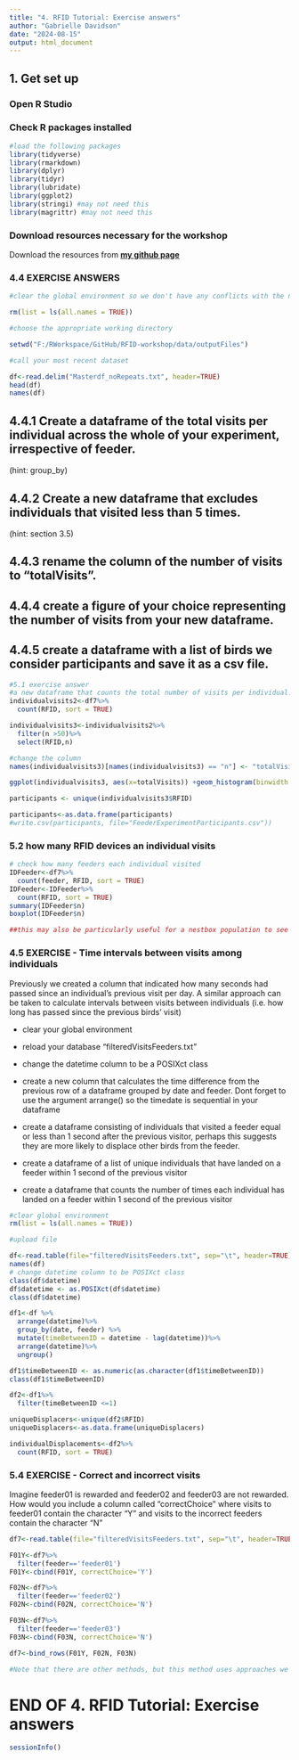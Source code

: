 ```yaml
---
title: "4. RFID Tutorial: Exercise answers"
author: "Gabrielle Davidson"
date: "2024-08-15"
output: html_document
---
```

## 1. Get set up

### Open R Studio

### Check R packages installed
```r
#load the following packages
library(tidyverse)
library(rmarkdown)
library(dplyr)
library(tidyr)
library(lubridate)
library(ggplot2)
library(stringi) #may not need this
library(magrittr) #may not need this

```
### Download resources necessary for the workshop
Download the resources from **[my github page](https://github.com/DrGLDavidson/TOBEUPDATED)**

### **4.4 EXERCISE ANSWERS** 
```r

#clear the global environment so we don't have any conflicts with the next steps 

rm(list = ls(all.names = TRUE))

#choose the appropriate working directory

setwd("F:/RWorkspace/GitHub/RFID-workshop/data/outputFiles")

#call your most recent dataset 

df<-read.delim("Masterdf_noRepeats.txt", header=TRUE)
head(df)
names(df)

```


## 4.4.1 Create a dataframe of the total visits per individual across the whole of your experiment, irrespective of feeder.
(hint: group_by)

## 4.4.2 Create a new dataframe that excludes individuals that visited less than 5 times.
(hint: section 3.5)

## 4.4.3 rename the column of the number of visits to "totalVisits".

## 4.4.4 create a figure of your choice representing the number of visits from your new dataframe.

## 4.4.5 create a dataframe with a list of birds we consider participants and save it as a csv file.


```r

#5.1 exercise answer
#a new dataframe that counts the total number of visits per individual. 
individualvisits2<-df7%>%
  count(RFID, sort = TRUE) 

individualvisits3<-individualvisits2%>%
  filter(n >50)%>%
  select(RFID,n)

#change the column
names(individualvisits3)[names(individualvisits3) == "n"] <- "totalVisits"  

ggplot(individualvisits3, aes(x=totalVisits)) +geom_histogram(binwidth = 20) 

participants <- unique(individualvisits3$RFID)

participants<-as.data.frame(participants)
#write.csv(participants, file="FeederExperimentParticipants.csv"))

```

### 5.2 how many RFID devices an individual visits
```r
# check how many feeders each individual visited
IDFeeder<-df7%>%
  count(feeder, RFID, sort = TRUE) 
IDFeeder<-IDFeeder%>%
  count(RFID, sort = TRUE) 
summary(IDFeeder$n)
boxplot(IDFeeder$n)

##this may also be particularly useful for a nestbox population to see how many other nestboxes individuals visit
```
### 4.5 EXERCISE - Time intervals between visits among individuals

Previously we created a column that indicated how many seconds had passed since an individual's previous visit per day. A similar approach can be taken to calculate intervals between visits between individuals (i.e. how long has passed since the previous birds' visit)

- clear your global environment

- reload your database "filteredVisitsFeeders.txt"

- change the datetime column to be a POSIXct class 

- create a new column that calculates the time difference from the previous row of a dataframe grouped by date and feeder. Dont forget to use the argument arrange() so the timedate is sequential in your dataframe

- create a dataframe consisting of individuals that visited a feeder equal or less than 1 second after the previous visitor, perhaps this suggests they are more likely to displace other birds from the feeder. 

- create a dataframe of a list of unique individuals that have landed on a feeder within 1 second of the previous visitor

- create a dataframe that counts the number of times each individual has landed on a feeder within 1 second of the previous visitor


```r
#clear global environment
rm(list = ls(all.names = TRUE))

#upload file 

df<-read.table(file="filteredVisitsFeeders.txt", sep="\t", header=TRUE)
names(df)
# change datetime column to be POSIXct class
class(df$datetime)
df$datetime <- as.POSIXct(df$datetime)
class(df$datetime)

df1<-df %>%
  arrange(datetime)%>%
  group_by(date, feeder) %>%
  mutate(timeBetweenID = datetime - lag(datetime))%>%
  arrange(datetime)%>%
  ungroup()

df1$timeBetweenID <- as.numeric(as.character(df1$timeBetweenID)) 
class(df1$timeBetweenID)

df2<-df1%>%
  filter(timeBetweenID <=1)

uniqueDisplacers<-unique(df2$RFID)
uniqueDisplacers<-as.data.frame(uniqueDisplacers)

individualDisplacements<-df2%>%
  count(RFID, sort = TRUE) 

```

### 5.4 EXERCISE - Correct and incorrect visits

Imagine feeder01 is rewarded and feeder02 and feeder03 are not rewarded. How would you include a column called "correctChoice" where visits to feeder01 contain the character "Y" and visits to the incorrect feeders contain the character "N"
```r

df7<-read.table(file="filteredVisitsFeeders.txt", sep="\t", header=TRUE)

F01Y<-df7%>%
  filter(feeder=='feeder01')
F01Y<-cbind(F01Y, correctChoice='Y')

F02N<-df7%>%
  filter(feeder=='feeder02')
F02N<-cbind(F02N, correctChoice='N')

F03N<-df7%>%
  filter(feeder=='feeder03')
F03N<-cbind(F03N, correctChoice='N')

df7<-bind_rows(F01Y, F02N, F03N)

#Note that there are other methods, but this method uses approaches we learned in today's workshop. As you enhance your R coding skills you'll inevitably refine your code. 

```

# END OF 4. RFID Tutorial: Exercise answers

```r
sessionInfo()
```

